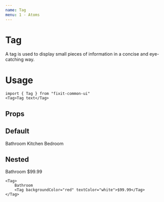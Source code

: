 ```yaml
---
name: Tag
menu: 1 - Atoms
---
```



# Tag
A tag is used to display small pieces of information in a concise and eye-catching way.

# Usage
```tsx
import { Tag } from "fixit-common-ui"
<Tag>Tag text</Tag>
```

## Props
<Props of={Tag}></Props>

## Default
<Playground>
  <DoczContainer>
    <Tag>Bathroom</Tag>
    <Tag textColor="accent">Kitchen</Tag>
    <Tag backgroundColor="accent" textColor="primary">Bedroom</Tag>
  </DoczContainer>
</Playground>

## Nested
<Playground>
  <DoczContainer>
    <Tag>
        Bathroom
        <Tag backgroundColor="green" textColor="dark">$99.99</Tag>
    </Tag>

    <Tag>
        Bathroom
        <Tag backgroundColor="red" textColor="white">$99.99</Tag>
    </Tag>
  </DoczContainer>
</Playground>
